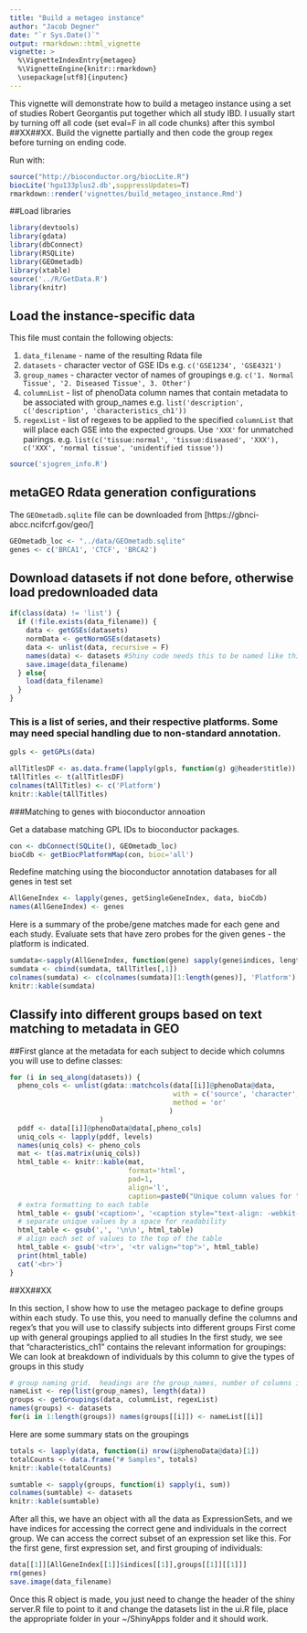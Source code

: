 ```yaml
---
title: "Build a metageo instance"
author: "Jacob Degner"
date: "`r Sys.Date()`"
output: rmarkdown::html_vignette
vignette: >
  %\VignetteIndexEntry{metageo}
  %\VignetteEngine{knitr::rmarkdown}
  \usepackage[utf8]{inputenc}
---
```


This vignette will demonstrate how to build a metageo instance using a set of studies Robert Georgantis put together which all study IBD.  I usually start by turning off all code (set eval=F in all code chunks) after this symbol ##XX##XX.  Build the vignette partially and then code the group regex before turning on ending code. 

Run with:
```r
source("http://bioconductor.org/biocLite.R")
biocLite('hgu133plus2.db',suppressUpdates=T)
rmarkdown::render('vignettes/build_metageo_instance.Rmd')
```

##Load libraries
```r
library(devtools)
library(gdata)
library(dbConnect)
library(RSQLite)
library(GEOmetadb)
library(xtable)
source('../R/GetData.R')
library(knitr)
```

## Load the instance-specific data
This file must contain the following objects:

1. `data_filename` - name of the resulting Rdata file
2. `datasets` - character vector of GSE IDs e.g. `c('GSE1234', 'GSE4321')`
3. `group_names` - character vector of names of groupings e.g. `c('1. Normal Tissue', '2. Diseased Tissue', 3. Other')`
4. `columnList` - list of phenoData column names that contain metadata to be associated with group_names 
e.g. `list('description', c('description', 'characteristics_ch1'))`
5. `regexList` - list of regexes to be applied to the specified `columnList` that will place each GSE into the 
expected groups. Use `'XXX'` for unmatched pairings. e.g. `list(c('tissue:normal', 'tissue:diseased', 'XXX'), c('XXX', 'normal tissue', 'unidentified tissue'))`

```r
source('sjogren_info.R')
```

## metaGEO Rdata generation configurations
The `GEOmetadb.sqlite` file can be downloaded from [https://gbnci-abcc.ncifcrf.gov/geo/]
```r
GEOmetadb_loc <- "../data/GEOmetadb.sqlite"
genes <- c('BRCA1', 'CTCF', 'BRCA2')
```

## Download datasets if not done before, otherwise load predownloaded data 
```r
if(class(data) != 'list') {
  if (!file.exists(data_filename)) {
    data <- getGSEs(datasets)
    normData <- getNormGSEs(datasets)
    data <- unlist(data, recursive = F)
    names(data) <- datasets #Shiny code needs this to be named like this
    save.image(data_filename)
  } else{
    load(data_filename)
  }
}
```

### This is a list of series, and their respective platforms.  Some may need special handling due to non-standard annotation.
```r
gpls <- getGPLs(data)
```
```r
allTitlesDF <- as.data.frame(lapply(gpls, function(g) g@header$title))
tAllTitles <- t(allTitlesDF)
colnames(tAllTitles) <- c('Platform')
knitr::kable(tAllTitles)
```

###Matching to genes with bioconductor annoation

Get a database matching GPL IDs to bioconductor packages.

```r
con <- dbConnect(SQLite(), GEOmetadb_loc)
bioCdb <- getBiocPlatformMap(con, bioc='all')
```

Redefine matching using the bioconductor annotation databases for all genes in test set

```r
AllGeneIndex <- lapply(genes, getSingleGeneIndex, data, bioCdb)
names(AllGeneIndex) <- genes
```

Here is a summary of the probe/gene matches made for each gene and each study.  Evaluate sets that have zero
probes for the given genes - the platform is indicated.
```r
sumdata<-sapply(AllGeneIndex, function(gene) sapply(gene$indices, length))
sumdata <- cbind(sumdata, tAllTitles[,1])
colnames(sumdata) <- c(colnames(sumdata)[1:length(genes)], 'Platform')
knitr::kable(sumdata)
```

## Classify into different groups based on text matching to metadata in GEO

##First glance at the metadata for each subject to decide which columns you will use to define classes:
```r
for (i in seq_along(datasets)) {
  pheno_cols <- unlist(gdata::matchcols(data[[i]]@phenoData@data,
                                        with = c('source', 'character', 'description'),
                                        method = 'or'
                                       )
                      )
  pddf <- data[[i]]@phenoData@data[,pheno_cols]
  uniq_cols <- lapply(pddf, levels)
  names(uniq_cols) <- pheno_cols
  mat <- t(as.matrix(uniq_cols))
  html_table <- knitr::kable(mat, 
                             format='html', 
                             pad=1,
                             align='l',
                             caption=paste0("Unique column values for ", datasets[i]))
  # extra formatting to each table
  html_table <- gsub('<caption>', '<caption style="text-align: -webkit-left; font-size: 16px; background-color: grey; color: white;">', html_table)
  # separate unique values by a space for readability
  html_table <- gsub(',', '\n\n', html_table)
  # align each set of values to the top of the table
  html_table <- gsub('<tr>', '<tr valign="top">', html_table)
  print(html_table)
  cat('<br>')
}
```

##XX##XX

In this section, I show how to use the metageo package to define groups within each study.  To use this, you need to manually define the columns and regex's that you will use to classify subjects into different groups
First come up with general groupings applied to all studies
In the first study, we see that "characteristics_ch1" contains the relevant information for groupings:
We can look at breakdown of individuals by this column to give the types of groups in this study

```r
# group naming grid.  headings are the group_names, number of columns is the number of datasets
nameList <- rep(list(group_names), length(data))
groups <- getGroupings(data, columnList, regexList)
names(groups) <- datasets
for(i in 1:length(groups)) names(groups[[i]]) <- nameList[[i]]
```

Here are some summary stats on the groupings

```r
totals <- lapply(data, function(i) nrow(i@phenoData@data)[1])
totalCounts <- data.frame("# Samples", totals)
knitr::kable(totalCounts)
```

```r
sumtable <- sapply(groups, function(i) sapply(i, sum))
colnames(sumtable) <- datasets
knitr::kable(sumtable)

```

After all this, we have an object with all the data as ExpressionSets, and we have indices for accessing the correct gene and individuals in the correct group. 
We can access the correct subset of an expression set like this.  For the first gene, first expression set, and first grouping of individuals:

```r
data[[1]][AllGeneIndex[[1]]$indices[[1]],groups[[1]][[1]]]
rm(genes)
save.image(data_filename)
```
Once this R object is made, you just need to change the header of the shiny server.R file to point to it and change the datasets list in the ui.R file, place the appropriate folder in your ~/ShinyApps folder and it should work.


